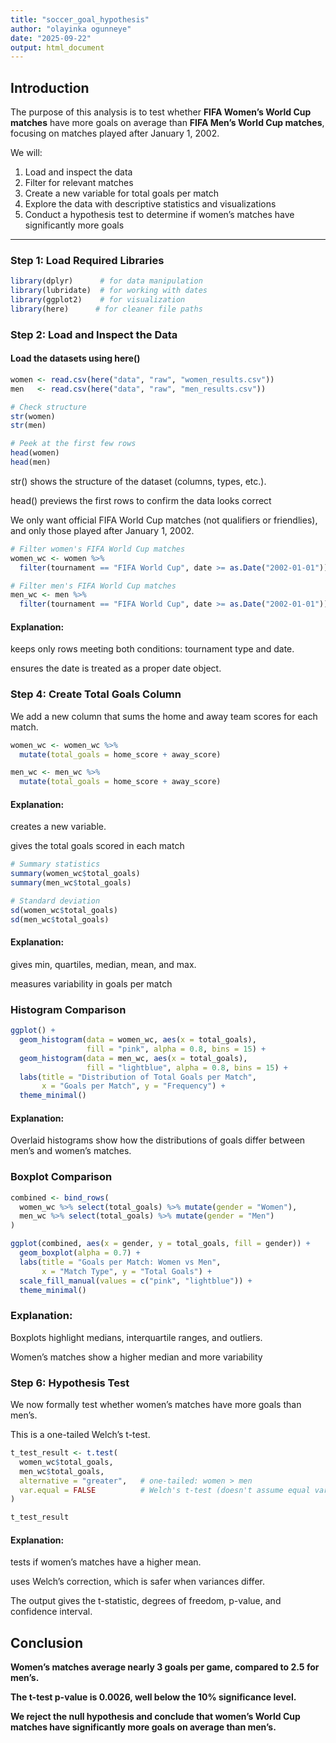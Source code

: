 ```yaml
---
title: "soccer_goal_hypothesis"
author: "olayinka ogunneye"
date: "2025-09-22"
output: html_document
---
```


## Introduction

The purpose of this analysis is to test whether **FIFA Women’s World Cup matches** have more goals on average than **FIFA Men’s World Cup matches**, focusing on matches played after January 1, 2002.  

We will:

1. Load and inspect the data  
2. Filter for relevant matches  
3. Create a new variable for total goals per match  
4. Explore the data with descriptive statistics and visualizations  
5. Conduct a hypothesis test to determine if women’s matches have significantly more goals  

---

### Step 1: Load Required Libraries

```r
library(dplyr)      # for data manipulation
library(lubridate)  # for working with dates
library(ggplot2)    # for visualization
library(here)      # for cleaner file paths
```

### Step 2: Load and Inspect the Data

#### Load the datasets using here()
```r
women <- read.csv(here("data", "raw", "women_results.csv"))
men   <- read.csv(here("data", "raw", "men_results.csv"))

# Check structure
str(women)
str(men)

# Peek at the first few rows
head(women)
head(men)
```

str() shows the structure of the dataset (columns, types, etc.).

head() previews the first rows to confirm the data looks correct

We only want official FIFA World Cup matches (not qualifiers or friendlies), and only those played after January 1, 2002.

```r
# Filter women's FIFA World Cup matches
women_wc <- women %>%
  filter(tournament == "FIFA World Cup", date >= as.Date("2002-01-01"))

# Filter men's FIFA World Cup matches
men_wc <- men %>%
  filter(tournament == "FIFA World Cup", date >= as.Date("2002-01-01"))
```

#### Explanation:

 keeps only rows meeting both conditions: tournament type and date.
 
 ensures the date is treated as a proper date object.
 
### Step 4: Create Total Goals Column
 
 We add a new column  that sums the home and away team scores for each match.
 
``` r
women_wc <- women_wc %>%
  mutate(total_goals = home_score + away_score)

men_wc <- men_wc %>%
  mutate(total_goals = home_score + away_score)
```
 
#### Explanation:
creates a new variable.

gives the total goals scored in each match

```r
# Summary statistics
summary(women_wc$total_goals)
summary(men_wc$total_goals)

# Standard deviation
sd(women_wc$total_goals)
sd(men_wc$total_goals)
```

#### Explanation:

gives min, quartiles, median, mean, and max.

measures variability in goals per match

### Histogram Comparison

```r
ggplot() +
  geom_histogram(data = women_wc, aes(x = total_goals), 
                 fill = "pink", alpha = 0.8, bins = 15) +
  geom_histogram(data = men_wc, aes(x = total_goals), 
                 fill = "lightblue", alpha = 0.8, bins = 15) +
  labs(title = "Distribution of Total Goals per Match",
       x = "Goals per Match", y = "Frequency") +
  theme_minimal()
```

#### Explanation:

Overlaid histograms show how the distributions of goals differ between men’s and women’s matches.

### Boxplot Comparison

```r
combined <- bind_rows(
  women_wc %>% select(total_goals) %>% mutate(gender = "Women"),
  men_wc %>% select(total_goals) %>% mutate(gender = "Men")
)

ggplot(combined, aes(x = gender, y = total_goals, fill = gender)) +
  geom_boxplot(alpha = 0.7) +
  labs(title = "Goals per Match: Women vs Men",
       x = "Match Type", y = "Total Goals") +
  scale_fill_manual(values = c("pink", "lightblue")) +
  theme_minimal()
```

### Explanation:

 Boxplots highlight medians, interquartile ranges, and outliers.
 
 Women’s matches show a higher median and more variability
 
### Step 6: Hypothesis Test

We now formally test whether women’s matches have more goals than men’s.

This is a one-tailed Welch’s t-test.

```r
t_test_result <- t.test(
  women_wc$total_goals,
  men_wc$total_goals,
  alternative = "greater",   # one-tailed: women > men
  var.equal = FALSE          # Welch's t-test (doesn't assume equal variance)
)

t_test_result
```

#### Explanation:

 tests if women’s matches have a higher mean.

 uses Welch’s correction, which is safer when variances differ.

 The output gives the t-statistic, degrees of freedom, p-value, and confidence interval.

## Conclusion

**Women’s matches average nearly 3 goals per game, compared to 2.5 for men’s.**

**The t-test p-value is 0.0026, well below the 10% significance level.**

**We reject the null hypothesis and conclude that women’s World Cup matches have significantly more goals on average than men’s.**

